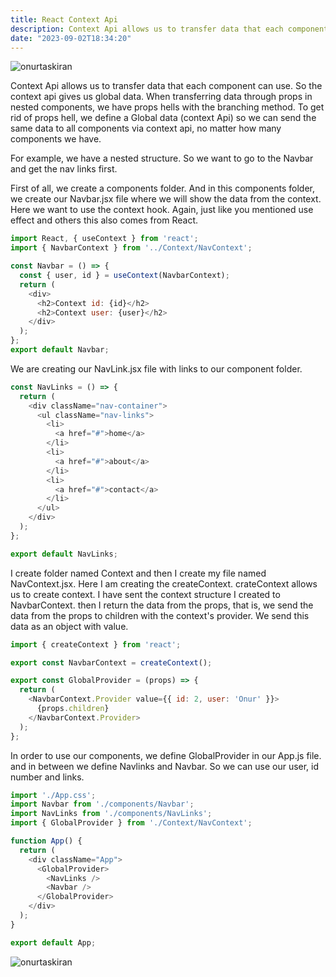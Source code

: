 ```yaml
---
title: React Context Api
description: Context Api allows us to transfer data that each component can use. So the context api gives us global data. When transferring data through props in nested components
date: "2023-09-02T18:34:20"
---
```


<img className="w-full rounded-xl" src="https://res.cloudinary.com/djfqidbj1/image/upload/v1693668724/w1ovb8py838czz4ifiig.jpg" alt="onurtaskiran" />

Context Api allows us to transfer data that each component can use. So the context api gives us global data. When transferring data through props in nested components, we have props hells with the branching method. To get rid of props hell, we define a Global data (context Api) so we can send the same data to all components via context api, no matter how many components we have.

For example, we have a nested structure. So we want to go to the Navbar and get the nav links first.

First of all, we create a components folder. And in this components folder, we create our Navbar.jsx file where we will show the data from the context. Here we want to use the context hook. Again, just like you mentioned use effect and others this also comes from React.

```javascript
import React, { useContext } from 'react';
import { NavbarContext } from '../Context/NavContext';

const Navbar = () => {
  const { user, id } = useContext(NavbarContext);
  return (
    <div>
      <h2>Context id: {id}</h2>
      <h2>Context user: {user}</h2>
    </div>
  );
};
export default Navbar;
```
We are creating our NavLink.jsx file with links to our component folder.
```javascript
const NavLinks = () => {
  return (
    <div className="nav-container">
      <ul className="nav-links">
        <li>
          <a href="#">home</a>
        </li>
        <li>
          <a href="#">about</a>
        </li>
        <li>
          <a href="#">contact</a>
        </li>
      </ul>
    </div>
  );
};

export default NavLinks;
```
I create folder named Context and then I create my file named NavContext.jsx. Here I am creating the createContext. crateContext allows us to create context. I have sent the context structure I created to NavbarContext. then I return the data from the props, that is, we send the data from the props to children with the context's provider. We send this data as an object with value.

```javascript
import { createContext } from 'react';

export const NavbarContext = createContext();

export const GlobalProvider = (props) => {
  return (
    <NavbarContext.Provider value={{ id: 2, user: 'Onur' }}>
      {props.children}
    </NavbarContext.Provider>
  );
};
```
In order to use our components, we define GlobalProvider in our App.js file. and in between we define Navlinks and Navbar. So we can use our user, id number and links.

```javascript
import './App.css';
import Navbar from './components/Navbar';
import NavLinks from './components/NavLinks';
import { GlobalProvider } from './Context/NavContext';

function App() {
  return (
    <div className="App">
      <GlobalProvider>
        <NavLinks />
        <Navbar />
      </GlobalProvider>
    </div>
  );
}

export default App;
```

<img className="w-full" src="https://res.cloudinary.com/djfqidbj1/image/upload/v1693668947/lcd1qaboiqydxrqcrm8a.jpg" alt="onurtaskiran" />